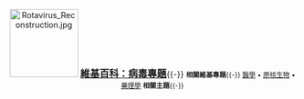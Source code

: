 <center>[[File:Rotavirus_Reconstruction.jpg|120px]]
<big>'''[[Wikipedia:病毒专题|維基百科：病毒專題]]'''</big>{{-}}
<small>'''相關維基專題'''{{-}}
[[WP:醫學專題|醫學]] • [[WikiProject:原核生物|原核生物]] • [[WikiProject:藥理學|藥理學]]
'''相關主題'''{{-}}</small></center>
{{Related portals|portalcount=3
|Issoria lathonia.jpg|生物學
|Rod_of_asclepius.png|醫學
|SARS-CoV-2 (Wikimedia colors).svg|2019冠状病毒病
}}